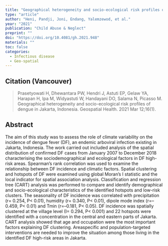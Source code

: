 ```yaml
---
title: "Geographical heterogeneity and socio-ecological risk profiles of dengue in Jakarta, Indonesia"
type: "article"
author: "Heni, Pandji, Joni, Endang, Yalemzewod, et al."
year: "2021"
publication: "Child Abuse & Neglect"
preprint: ""
doi: "https://doi.org/10.4081/gh.2021.948"
materials: ""
toc: false
categories:
  - Infectious disease
  - Geo-spatial
---
```


## Citation (Vancouver)

> Prasetyowati H, Dhewantara PW, Hendri J, Astuti EP, Gelaw YA, Harapan H, Ipa M, Widyastuti W, Handayani DO, Salama N, Picasso M. Geographical heterogeneity and socio-ecological risk profiles of dengue in Jakarta, Indonesia. Geospatial Health. 2021 Mar 12;16(1).

## Abstract

The aim of this study was to assess the role of climate variability on the incidence of dengue fever (DF), an endemic arboviral infection existing in Jakarta, Indonesia. The work carried out included analysis of the spatial distribution of confirmed DF cases from January 2007 to December 2018 characterising the sociodemographical and ecological factors in DF high-risk areas. Spearman's rank correlation was used to examine the relationship between DF incidence and climatic factors. Spatial clustering and hotspots of DF were examined using global Moran's I statistic and the local indicator for spatial association analysis. Classification and regression tree (CART) analysis was performed to compare and identify demographical and socio-ecological characteristics of the identified hotspots and low-risk clusters. The seasonality of DF incidence was correlated with precipitation (r= 0.254, P\< 0.01), humidity (r= 0.340, P\< 0.01), dipole mode index (r=--0.459, P\< 0.01) and Tmin (r=--0.181, P\< 0.05). DF incidence was spatially clustered at the village level (I= 0.294, P\< 0.001) and 22 hotspots were identified with a concentration in the central and eastern parts of Jakarta. CART analysis showed that age and occupation were the most important factors explaining DF clustering. Areaspecific and population-targeted interventions are needed to improve the situation among those living in the identified DF high-risk areas in Jakarta.
